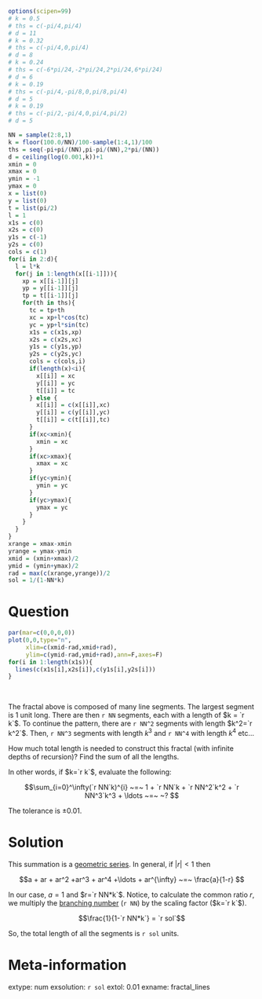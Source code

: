 ```r
options(scipen=99)
# k = 0.5
# ths = c(-pi/4,pi/4)
# d = 11
# k = 0.32
# ths = c(-pi/4,0,pi/4)
# d = 8
# k = 0.24
# ths = c(-6*pi/24,-2*pi/24,2*pi/24,6*pi/24)
# d = 6
# k = 0.19
# ths = c(-pi/4,-pi/8,0,pi/8,pi/4)
# d = 5
# k = 0.19
# ths = c(-pi/2,-pi/4,0,pi/4,pi/2)
# d = 5

NN = sample(2:8,1)
k = floor(100.0/NN)/100-sample(1:4,1)/100
ths = seq(-pi+pi/(NN),pi-pi/(NN),2*pi/(NN))
d = ceiling(log(0.001,k))+1
xmin = 0
xmax = 0
ymin = -1
ymax = 0
x = list(0)
y = list(0)
t = list(pi/2)
l = 1
x1s = c(0)
x2s = c(0)
y1s = c(-1)
y2s = c(0)
cols = c(1)
for(i in 2:d){
  l = l*k
  for(j in 1:length(x[[i-1]])){
    xp = x[[i-1]][j]
    yp = y[[i-1]][j]
    tp = t[[i-1]][j]
    for(th in ths){
      tc = tp+th
      xc = xp+l*cos(tc)
      yc = yp+l*sin(tc)
      x1s = c(x1s,xp)
      x2s = c(x2s,xc)
      y1s = c(y1s,yp)
      y2s = c(y2s,yc)
      cols = c(cols,i)
      if(length(x)<i){
        x[[i]] = xc
        y[[i]] = yc
        t[[i]] = tc
      } else {
        x[[i]] = c(x[[i]],xc)
        y[[i]] = c(y[[i]],yc)
        t[[i]] = c(t[[i]],tc)
      }
      if(xc<xmin){
        xmin = xc
      }
      if(xc>xmax){
        xmax = xc
      }
      if(yc<ymin){
        ymin = yc
      }
      if(yc>ymax){
        ymax = yc
      }
    }
  }
}
xrange = xmax-xmin
yrange = ymax-ymin
xmid = (xmin+xmax)/2
ymid = (ymin+ymax)/2
rad = max(c(xrange,yrange))/2
sol = 1/(1-NN*k)
```

Question
========

```r
par(mar=c(0,0,0,0))
plot(0,0,type="n",
     xlim=c(xmid-rad,xmid+rad),
     ylim=c(ymid-rad,ymid+rad),ann=F,axes=F)
for(i in 1:length(x1s)){
  lines(c(x1s[i],x2s[i]),c(y1s[i],y2s[i]))
}
```
\

The fractal above is composed of many line segments. The largest segment is 1 unit long. There are then `r NN` segments, each with a length of $k = `r k`$. To continue the pattern, there are `r NN^2` segments with length $k^2=`r k^2`$. Then, `r NN^3` segments with length $k^3$ and `r NN^4` with length $k^4$ etc...

How much total length is needed to construct this fractal (with infinite depths of recursion)? Find the sum of all the lengths.

In other words, if $k=`r k`$, evaluate the following:

$$\sum_{i=0}^\infty(`r NN`k)^{i} ~=~ 1 + `r NN`k + `r NN^2`k^2 + `r NN^3`k^3 + \ldots ~=~ ~? $$

The tolerance is $\pm 0.01$.

Solution
========

This summation is a [geometric series](https://en.wikipedia.org/wiki/Geometric_series). In general, if $|r|<1$ then

$$a + ar + ar^2 +ar^3 + ar^4 +\ldots + ar^{\infty} ~=~ \frac{a}{1-r} $$

In our case, $a=1$ and $r=`r NN*k`$. Notice, to calculate the common ratio $r$, we multiply the [branching number](https://en.wikipedia.org/wiki/Branching_factor) (`r NN`) by the scaling factor ($k=`r k`$).

$$\frac{1}{1-`r NN*k`} = `r sol`$$

So, the total length of all the segments is `r sol` units.

Meta-information
============
extype: num
exsolution: `r sol`
extol: 0.01
exname: fractal_lines